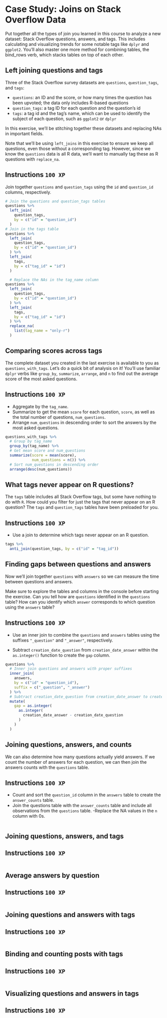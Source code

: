 # Case Study: Joins on Stack Overflow Data

Put together all the types of join you learned in this course to analyze a new
dataset: Stack Overflow questions, answers, and tags. This includes calculating
and visualizing trends for some notable tags like `dplyr` and `ggplot2`. You'll 
also master one more method for combining tables, the bind_rows verb, which 
stacks tables on top of each other.

## Left joining questions and tags

Three of the Stack Overflow survey datasets are `questions`, 
`question_tags`, and `tags`:

- `questions`: an ID and the score, or how many times the question has been 
upvoted; the data only includes R-based questions
- `question_tags`: a tag ID for each question and the question's id
- `tags`: a tag id and the tag's name, which can be used to identify the subject
 of each question, such as `ggplot2` or `dplyr`

In this exercise, we'll be stitching together these datasets and replacing 
NAs in important fields.

Note that we'll be using `left_joins` in this exercise to ensure we keep all 
questions, even those without a corresponding tag. However, since we know the 
`questions` data is all R data, we'll want to manually tag these as R questions
with `replace_na`.

## Instructions `100 XP` {.unnumbered}

Join together `questions` and `question_tags` using the `id` and 
`question_id` columns, respectively.

```.r
# Join the questions and question_tags tables
questions %>%
  left_join(
    question_tags,
    by = c("id" = "question_id")
  )
# Join in the tags table
questions %>%
  left_join(
    question_tags,
    by = c("id" = "question_id")
  ) %>%
  left_join(
    tags,
    by = c("tag_id" = "id")
  )

  # Replace the NAs in the tag_name column
questions %>%
  left_join(
    question_tags,
    by = c("id" = "question_id")
  ) %>%
  left_join(
    tags,
    by = c("tag_id" = "id")
  ) %>%
  replace_na(
    list(tag_name = "only-r")
  )

```

## Comparing scores across tags

The complete dataset you created in the last exercise is available to you as
`questions_with_tags`. Let's do a quick bit of analysis on it! You'll use 
familiar `dplyr` verbs like `group_by`, `summarize`, `arrange`, and `n` to find 
out the average  score of the most asked questions.


## Instructions `100 XP` {.unnumbered}

- Aggregate by the `tag_name`.
- Summarize to get the mean `score` for each question, `score`, as well as the 
total number of questions, `num_questions`.
- Arrange `num_questions` in descending order to sort the answers by the most 
asked questions.

```.r
questions_with_tags %>% 
  # Group by tag_name
  group_by(tag_name) %>%
  # Get mean score and num_questions
  summarize(score = mean(score),
        	num_questions = n()) %>%
  # Sort num_questions in descending order
  arrange(desc(num_questions))
```

## What tags never appear on R questions?

The `tags` table includes all Stack Overflow tags, but some have nothing to do 
with `R`. How could you filter for just the tags that never appear on an R 
question? The `tags` and `question_tags` tables have been preloaded for you.

## Instructions `100 XP` {.unnumbered}

- Use a join to determine which tags never appear on an R question.

```.r
tags %>%
  anti_join(question_tags, by = c("id" = "tag_id"))
```

## Finding gaps between questions and answers

Now we'll join together `questions` with `answers` so we can measure the time 
between questions and answers.

Make sure to explore the tables and columns in the console before starting the
exercise. Can you tell how are `questions` identified in the `questions` table? 
How can you identify which `answer` corresponds to which question using the 
`answers` table?

## Instructions `100 XP` {.unnumbered}

- Use an inner join to combine the `questions` and `answers` tables using the 
suffixes `"_question"` and `"_answer"`, respectively.
  
- Subtract `creation_date_question` from `creation_date_answer` within the 
`as.integer()` function to create the `gap` column.

```.r
questions %>%
  # Inner join questions and answers with proper suffixes
  inner_join(
    answers,
    by = c("id" = "question_id"),
    suffix = c("_question", "_answer")
  ) %>%
  # Subtract creation_date_question from creation_date_answer to create gap
  mutate(
    gap = as.integer(
      as.integer(
        creation_date_answer - creation_date_question
      )
    )
  )
```

## Joining questions, answers, and counts

We can also determine how many questions actually yield answers. If we count the
number of answers for each question, we can then join the answers counts with 
the `questions` table.


## Instructions `100 XP` {.unnumbered}

- Count and sort the `question_id` column in the `answers` table to create the 
`answer_counts` table.
- Join the questions table with the `answer_counts` table and include all 
observations from the `questions` table.
-Replace the NA values in the `n` column with 0s.

```.r

```

## Joining questions, answers, and tags

## Instructions `100 XP` {.unnumbered}

```.r

```

## Average answers by question

## Instructions `100 XP` {.unnumbered}

```.r

```

## Joining questions and answers with tags

## Instructions `100 XP` {.unnumbered}

```.r

```

## Binding and counting posts with tags

## Instructions `100 XP` {.unnumbered}

```.r

```

## Visualizing questions and answers in tags

## Instructions `100 XP` {.unnumbered}

```.r

```
